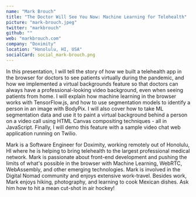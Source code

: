 ```yaml
---
name: "Mark Brouch"
title: "The Doctor Will See You Now: Machine Learning for Telehealth"
picture: "mark-brouch.jpeg"
twitter: "markbrouch"
github: ""
web: "markbrouch.com"
company: "Doximity"
location: "Honolulu, HI, USA"
socialCard: social_mark-brouch.png
---
```


<p>
  In this presentation, I will tell the story of how we built a telehealth app in the browser for doctors to see patients virtually during the pandemic, and how we implemented a virtual backgrounds feature so that doctors can always have a professional-looking video background, even when seeing patients from home.
I will explain how machine learning in the browser works with TensorFlow.js, and how to use segmentation models to identify a person in an image with BodyPix. I will also cover how to take ML segmentation data and use it to paint a virtual background behind a person on a video call using HTML Canvas compositing techniques - all in JavaScript. Finally, I will demo this feature with a sample video chat web application running on Twilio.
</p>

<p>
  Mark is a Software Engineer for Doximity, working remotely out of Honolulu, HI where he is helping to bring telehealth to the largest professional medical network. Mark is passionate about front-end development and pushing the limits of what's possible in the browser with Machine Learning, WebRTC, WebAssembly, and other emerging technologies. Mark is involved in the Digital Nomad community and enjoys extensive work-travel. Besides work, Mark enjoys hiking, photography, and learning to cook Mexican dishes. Ask him how to hit a mean cut-shot in air hockey!
</p>
